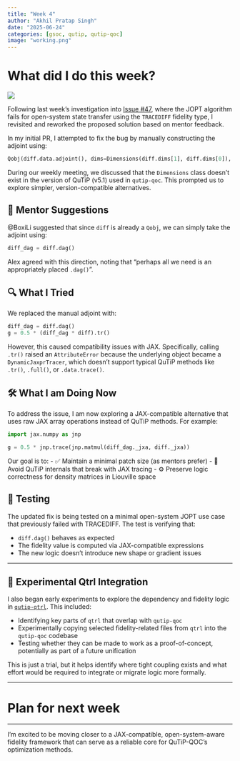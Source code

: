 ```yaml
---
title: "Week 4"
author: "Akhil Pratap Singh"
date: "2025-06-24"
categories: [gsoc, qutip, qutip-qoc]
image: "working.png"
---
```


# What did I do this week?

![](./dag.png)

Following last week’s investigation into [Issue #47](https://github.com/qutip/qutip-qoc/issues/47), where the JOPT algorithm fails for open-system state transfer using the `TRACEDIFF` fidelity type, I revisited and reworked the proposed solution based on mentor feedback.

In my initial PR, I attempted to fix the bug by manually constructing the adjoint using:

```python
Qobj(diff.data.adjoint(), dims=Dimensions(diff.dims[1], diff.dims[0]), copy=False)
```

During our weekly meeting, we discussed that the `Dimensions` class doesn’t exist in the version of QuTiP (v5.1) used in `qutip-qoc`. This prompted us to explore simpler, version-compatible alternatives.

## 🧠 Mentor Suggestions

@BoxiLi suggested that since `diff` is already a `Qobj`, we can simply take the adjoint using:

```python
diff_dag = diff.dag()
```

Alex agreed with this direction, noting that “perhaps all we need is an appropriately placed `.dag()`”.

## 🔍 What I Tried

We replaced the manual adjoint with:

```python
diff_dag = diff.dag()
g = 0.5 * (diff_dag * diff).tr()
```

However, this caused compatibility issues with JAX. Specifically, calling `.tr()` raised an `AttributeError` because the underlying object became a `DynamicJaxprTracer`, which doesn’t support typical QuTiP methods like `.tr()`, `.full()`, or `.data.trace()`.

## 🛠️ What I am Doing Now

To address the issue, I am now exploring a JAX-compatible alternative that uses raw JAX array operations instead of QuTiP methods. For example:

```python
import jax.numpy as jnp

g = 0.5 * jnp.trace(jnp.matmul(diff_dag._jxa, diff._jxa))
```

Our goal is to:
- ✅ Maintain a minimal patch size (as mentors prefer)
- 🔄 Avoid QuTiP internals that break with JAX tracing
- ⚙️ Preserve logic correctness for density matrices in Liouville space

## 🧪 Testing

The updated fix is being tested on a minimal open-system JOPT use case that previously failed with TRACEDIFF. The test is verifying that:

- `diff.dag()` behaves as expected
- The fidelity value is computed via JAX-compatible expressions
- The new logic doesn’t introduce new shape or gradient issues

---

## 🔧 Experimental Qtrl Integration

I also began early experiments to explore the dependency and fidelity logic in [`qutip-qtrl`](https://github.com/qutip/qutip-qtrl). This included:

- Identifying key parts of `qtrl` that overlap with `qutip-qoc`
- Experimentally copying selected fidelity-related files from `qtrl` into the `qutip-qoc` codebase
- Testing whether they can be made to work as a proof-of-concept, potentially as part of a future unification

This is just a trial, but it helps identify where tight coupling exists and what effort would be required to integrate or migrate logic more formally.

---

# Plan for next week

---

I'm excited to be moving closer to a JAX-compatible, open-system-aware fidelity framework that can serve as a reliable core for QuTiP-QOC’s optimization methods.
